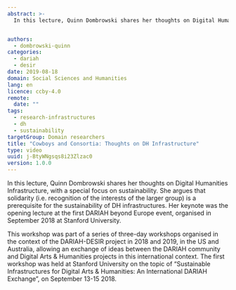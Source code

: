 ```yaml
---
abstract: >-
  In this lecture, Quinn Dombrowski shares her thoughts on Digital Humanities Infrastructure, with a special focus on sustainability. She argues that solidarity (i.e. recognition of the interests of the larger group) is a prerequisite for the sustainability of DH infrastructures.


authors:
  - dombrowski-quinn
categories:
  - dariah
  - desir
date: 2019-08-18
domain: Social Sciences and Humanities
lang: en
licence: ccby-4.0
remote:
  date: ""
tags:
  - research-infrastructures
  - dh
  - sustainability
targetGroup: Domain researchers
title: "Cowboys and Consortia: Thoughts on DH Infrastructure"
type: video
uuid: j-BtyWNgsqs8i23Zlzac0
version: 1.0.0
---
```


In this lecture, Quinn Dombrowski shares her thoughts on Digital Humanities Infrastructure, with a special focus on sustainability. She argues that solidarity (i.e. recognition of the interests of the larger group) is a prerequisite for the sustainability of DH infrastructures. Her keynote was the opening lecture at the first DARIAH beyond Europe event, organised in September 2018 at Stanford University.

This workshop was part of a series of three-day workshops organised in the context of the DARIAH-DESIR project in 2018 and 2019, in the US and Australia, allowing an exchange of ideas between the DARIAH community and Digital Arts & Humanities projects in this international context. The first workshop was held at Stanford University on the topic of “Sustainable Infrastructures for Digital Arts & Humanities: An International DARIAH Exchange”, on September 13-15 2018.

<VideoCard
  title="Cowboys and Consortia"
  subtitle="Thoughts on DH Infrastructure"
  id="0vkHutf_UxY"
  image="images/dh-infrastructure.png"
/>
